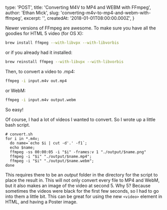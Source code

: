 
  type: 'POST',
  title: 'Converting M4V to MP4 and WEBM with FFmpeg',
  author: 'Ethan Mick',
  slug: 'converting-m4v-to-mp4-and-webm-with-ffmpeg',
  excerpt: '',
  createdAt: '2018-01-01T08:00:00.000Z',
}


Newer versions of FFmpeg are awesome. To make sure you have all the
goodies for HTML 5 video (for OS X):

```bash
brew install ffmpeg --with-libvpx --with-libvorbis
```

or if you already had it installed:

```bash
brew reinstall ffmpeg --with-libvpx --with-libvorbis
```

Then, to convert a video to .mp4:

```bash
ffmpeg -i input.m4v out.mp4
```

or WebM:

```bash
ffmpeg -i input.m4v output.webm
```

So easy!

Of course, I had a lot of videos I wanted to convert. So I wrote up a
little bash script.

    # convert.sh
    for i in *.m4v;
      do name=`echo $i | cut -d'.' -f1`;
      echo $name;
      ffmpeg -ss 00:00:05 -i "$i" -frames:v 1 "./output/$name.png"
      ffmpeg -i "$i" "./output/$name.mp4";
      ffmpeg -i "$i" "./output/$name.webm";
    done

This requires there to be an _output_ folder in the directory for the
script to place the result in. This will not only convert every file to
MP4 and WebM, but it also makes an image of the video at second 5. Why
5? Because sometimes the videos were black for the first few seconds, so
I had to go into them a little bit. This can be great for using the new
`<video>` element in HTML, and having a Poster image.
